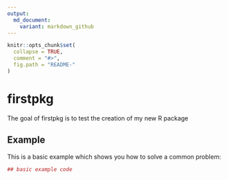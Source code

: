 ```yaml
---
output:
  md_document:
    variant: markdown_github
---
```


<!-- README.md is generated from README.Rmd. Please edit that file -->

```r
knitr::opts_chunk$set(
  collapse = TRUE,
  comment = "#>",
  fig.path = "README-"
)
```

# firstpkg

The goal of firstpkg is to test the creation of my new R package

## Example

This is a basic example which shows you how to solve a common problem:

```r
## basic example code
```
